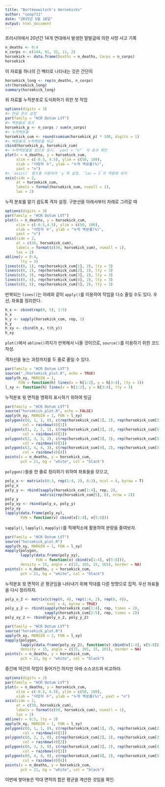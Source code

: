 ```yaml
---
title: "Bortkewwitsch's Horsekicks"
author: "coop711"
date: "2015년 5월 18일"
output: html_document
---
```


프러시아에서 20년간 14개 연대에서 발생한 말발굽에 의한 사망 사고 기록

```r
n_deaths <- 0:4
n_corps <- c(144, 91, 32, 11, 2)
horsekick <- data.frame(Deaths = n_deaths, Corps = n_corps)
horsekick
```

이 자료를 하나의 긴 벡터로 나타내는 것은 간단히

```r
horsekick_long <- rep(n_deaths, n_corps)
str(horsekick_long)
summary(horsekick_long)
```

위 자료를 누적분포로 도식화하기 위한 첫 작업

```r
options(digits = 3)
#> 한글 폰트 설정
par(family = "HCR Dotum LVT")
#> 백분율로 표시
horsekick_p <- n_corps / sum(n_corps)
#> 누적백분율
horsekick_cum <- round(cumsum(horsekick_p) * 100, digits = 1)
#> 백분율과 누적백분율 비교
cbind(horsekick_p, horsekick_cum)
#> 누적백분율을 점으로 표시. `yaxt = "n"` 의 효과 확인
plot(x = n_deaths, y = horsekick_cum, 
     xlim = c(-0.5, 4.5), ylim = c(50, 100), 
     xlab = "사망자 수", ylab = "누적 백분률(%)", 
     yaxt = "n")
#> `axis()` 함수를 이용하여 `y`축 설정. `las = 2`의 역할에 유의
axis(side = 2,
     at = horsekick_cum, 
     labels = format(horsekick_cum, nsmall = 1),
     las = 2)
```

누적 분포를 알기 쉽도록 격자 설정. 구분선을 아래서부터 차례로 그려갈 때


```r
options(digits = 3)
par(family = "HCR Dotum LVT")
plot(x = n_deaths, y = horsekick_cum, 
     xlim = c(-0.5,4.5), ylim = c(50, 100), 
     xlab = "사망자 수", ylab = "누적 백분률(%)", 
     yaxt = "n")
axis(side = 2,
     at = c(50, horsekick_cum), 
     labels = format(c(50, horsekick_cum), nsmall = 1),
     las = 2)
abline(v = 0:4, 
       lty = 3)
lines(c(0, 1), rep(horsekick_cum[1], 2), lty = 3)
lines(c(0, 2), rep(horsekick_cum[2], 2), lty = 3)
lines(c(0, 3), rep(horsekick_cum[3], 2), lty = 3)
lines(c(0, 4), rep(horsekick_cum[4], 2), lty = 3)
lines(c(0, 5), rep(horsekick_cum[5], 2), lty = 3)
```

반복되는 `lines()`는 아래와 같이 `apply()`를 이용하여 작업을 다소 줄일 수도 있다. 우선, 좌표를 정리한다.

```r
h_x <- cbind(rep(0, 5), 1:5)
h_x
h_y <- sapply(horsekick_cum, rep, 2)
h_y
h_xy <- cbind(h_x, t(h_y))
h_xy
```

`plot()`에서 `abline()`까지가 반복해서 나올 것이므로, `source()`를 이용하기 위한 코드 작성.

격자선을 놓는 과정까지를 두 줄로 줄일 수 있다.

```r
par(family = "HCR Dotum LVT")
source("./horsekick_plot.R", echo = TRUE)
apply(h_xy, MARGIN = 1, 
      FUN = function(h) lines(x = h[1:2], y = h[3:4], lty = 3))
l_xy <- function(h) lines(x = h[1:2], y = h[3:4], lty = 3)
```

누적분포 윗 면적을 명확히 표시하기 위하여 빗금

```r
par(family = "HCR Dotum LVT")
source("horsekick_plot.R", echo = FALSE)
apply(h_xy, MARGIN = 1, FUN = l_xy)
polygon(c(0, 1, 1, 0), c(rep(horsekick_cum[1], 2), rep(horsekick_cum[5], 2)), 
        col = rainbow(4)[1])
polygon(c(1, 2, 2, 1), c(rep(horsekick_cum[2], 2), rep(horsekick_cum[5], 2)), 
        col = rainbow(4)[2])
polygon(c(2, 3, 3, 2), c(rep(horsekick_cum[3], 2), rep(horsekick_cum[5], 2)), 
        col = rainbow(4)[3])
polygon(c(3, 4, 4, 3), c(rep(horsekick_cum[4], 2), rep(horsekick_cum[5], 2)), 
        col = rainbow(4)[4])
points(x = n_deaths, y = horsekick_cum, 
       pch = 21, bg = "white", col = "black")
```

`polygon()`들을 한 줄로 정리하기 위하여 좌표들을 모으고, 

```r
poly_x <- matrix(c(0:3, rep(1:4, 2), 0:3), ncol = 4, byrow = T)
poly_x
poly_y <- rbind(sapply(horsekick_cum[1:4], rep, 2), 
                matrix(rep(horsekick_cum[5], 8), nrow = 2))
poly_y
poly_xy <- rbind(poly_x, poly_y)
poly_xy
lapply(data.frame(poly_xy), 
       FUN = function(v) cbind(v[1:4], v[5:8]))
```

`sapply()`, `lapply()`, `mapply()`를 적재적소에 활용하여 분량을 줄여보자.

```r
par(family = "HCR Dotum LVT")
source("horsekick_plot.R")
apply(h_xy, MARGIN = 1, FUN = l_xy)
mapply(polygon, 
       lapply(data.frame(poly_xy), 
              FUN = function(v) cbind(v[1:4], v[5:8])), 
       density = 15, angle = c(15, 165, 15, 165), border = NA)
points(x = n_deaths, y = horsekick_cum, 
       pch = 21, bg = "white", col = "black")
```

누적분포 윗 면적이 곧 평균임을 나타내기 위해 막대를 다른 방향으로 집적. 우선 좌표들을 다시 정리하자.

```r
poly_x_2 <- matrix(c(rep(0, 4), rep(1:4, 2), rep(0, 4)), 
                   ncol = 4, byrow = TRUE)
poly_y_2 <- rbind(sapply(horsekick_cum[1:4], rep, times = 2), 
                  sapply(horsekick_cum[2:5], rep, times = 2))
poly_xy_2 <- rbind(poly_x_2, poly_y_2)
```

```r
par(family = "HCR Dotum LVT")
source("horsekick_plot.R")
apply(h_xy, MARGIN = 2, FUN = l_xy)
mapply(polygon, 
       lapply(data.frame(poly_xy_2), function(v) cbind(v[1:4], v[5:8])), 
       density = 15, angle = c(15, 165, 15, 165), border = NA)
points(x = n_deaths, y = horsekick_cum, 
       pch = 21, bg = "white", col = "black")
```

중간에 약간의 작업이 들어가긴 하지만 아래 소스코드와 비교하라.

```r
options(digits = 3)
par(family = "HCR Dotum LVT")
plot(x = n_deaths, y = horsekick_cum, 
     xlim = c(-0.5, 4.5), ylim = c(50, 100), 
     xlab = "사망자 수", ylab = "누적 백분률(%)", yaxt = "n")
axis(side = 2, 
     at = c(50, horsekick_cum), 
     labels = format(c(50, horsekick_cum), nsmall = 1),
     las = 2)
abline(v = 0:5, lty = 3)
apply(h_xy, MARGIN = 1, FUN = l_xy)
polygon(c(0, 1, 1, 0), c(rep(horsekick_cum[1], 2), rep(horsekick_cum[2], 2)), 
        col = rainbow(4)[1])
polygon(c(0, 2, 2, 0), c(rep(horsekick_cum[2], 2), rep(horsekick_cum[3], 2)), 
        col = rainbow(4)[2])
polygon(c(0, 3, 3, 0), c(rep(horsekick_cum[3], 2), rep(horsekick_cum[4], 2)), 
        col = rainbow(4)[3])
polygon(c(0, 4, 4, 0), c(rep(horsekick_cum[4], 2), rep(horsekick_cum[5], 2)), 
        col = rainbow(4)[4])
points(x = n_deaths, y = horsekick_cum, 
       pch = 21, bg = "white", col = "black")
```

이번에 쌓아놓은 막대 면적의 합은 평균을 계산한 것임을 확인.



